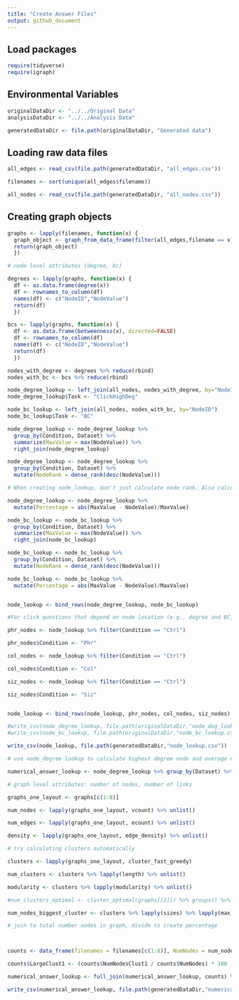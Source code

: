 ```yaml
---
title: "Create Answer Files"
output: github_document
---
```


## Load packages

```r

require(tidyverse)
require(igraph)


```

## Environmental Variables

```r

originalDataDir <- "../../Original Data"
analysisDataDir <- "../../Analysis Data"

generatedDataDir <- file.path(originalDataDir, "Generated data")


```

## Loading raw data files

```r

all_edges <- read_csv(file.path(generatedDataDir, "all_edges.csv"))

filenames <- sort(unique(all_edges$filename))

all_nodes <- read_csv(file.path(generatedDataDir, "all_nodes.csv"))

```

## Creating graph objects

```r

graphs <- lapply(filenames, function(x) {
  graph_object <- graph_from_data_frame(filter(all_edges,filename == x), directed=FALSE)
  return(graph_object)
  })

```

```r

# node level attributes (degree, bc)

degrees <- lapply(graphs, function(x) {
  df <- as.data.frame(degree(x))
  df <- rownames_to_column(df)
  names(df) <- c("NodeID","NodeValue")
  return(df)
  })

bcs <- lapply(graphs, function(x) {
  df <- as.data.frame(betweenness(x), directed=FALSE)
  df <- rownames_to_column(df)
  names(df) <- c("NodeID","NodeValue")
  return(df)
  })

nodes_with_degree <- degrees %>% reduce(rbind)
nodes_with_bc <- bcs %>% reduce(rbind)

node_degree_lookup <- left_join(all_nodes, nodes_with_degree, by="NodeID")
node_degree_lookup$Task <- "ClickHighDeg"

node_bc_lookup <- left_join(all_nodes, nodes_with_bc, by="NodeID")
node_bc_lookup$Task <- "BC"

node_degree_lookup <- node_degree_lookup %>% 
  group_by(Condition, Dataset) %>% 
  summarize(MaxValue = max(NodeValue)) %>% 
  right_join(node_degree_lookup)

node_degree_lookup <- node_degree_lookup %>%
  group_by(Condition, Dataset) %>% 
  mutate(NodeRank = dense_rank(desc(NodeValue)))

# When creating node_lookup, don't just calculate node rank. Also calculate percentage error between node value and max value, like with normal numerical answers; e.g., (MaxValue - NodeValue)/MaxValue

node_degree_lookup <- node_degree_lookup %>%
  mutate(Percentage = abs(MaxValue - NodeValue)/MaxValue)

node_bc_lookup <- node_bc_lookup %>% 
  group_by(Condition, Dataset) %>% 
  summarize(MaxValue = max(NodeValue)) %>% 
  right_join(node_bc_lookup)

node_bc_lookup <- node_bc_lookup %>%
  group_by(Condition, Dataset) %>% 
  mutate(NodeRank = dense_rank(desc(NodeValue)))

node_bc_lookup <- node_bc_lookup %>%
  mutate(Percentage = abs(MaxValue - NodeValue)/MaxValue)


node_lookup <- bind_rows(node_degree_lookup, node_bc_lookup)
```

```r

#For click questions that depend on node location (e.g., degree and BC), Phrasing/Color/Size conditions share positions with Ctrl.  Make 3 copies of Ctrl node positions and append to node_lookup.

phr_nodes <- node_lookup %>% filter(Condition == "Ctrl")

phr_nodes$Condition <- "Phr"

col_nodes <- node_lookup %>% filter(Condition == "Ctrl")

col_nodes$Condition <- "Col"

siz_nodes <- node_lookup %>% filter(Condition == "Ctrl")

siz_nodes$Condition <- "Siz"


node_lookup <- bind_rows(node_lookup, phr_nodes, col_nodes, siz_nodes)


```


```r
#write_csv(node_degree_lookup, file.path(originalDataDir,"node_deg_lookup.csv"))
#write_csv(node_bc_lookup, file.path(originalDataDir,"node_bc_lookup.csv"))

write_csv(node_lookup, file.path(generatedDataDir,"node_lookup.csv"))

```

```r

# use node_degree lookup to calculate highest degree node and average node degree

numerical_answer_lookup <- node_degree_lookup %>% group_by(Dataset) %>% summarise(NumHighDegree=max(MaxValue),AvgDeg=mean(NodeValue))


```

```r

# graph level attributes: number of nodes, number of links

graphs_one_layout <- graphs[c(1:8)]

num_nodes <- lapply(graphs_one_layout, vcount) %>% unlist()

num_edges <- lapply(graphs_one_layout, ecount) %>% unlist()

density <- lapply(graphs_one_layout, edge_density) %>% unlist()

# try calculating clusters automatically

clusters <- lapply(graphs_one_layout, cluster_fast_greedy)

num_clusters <- clusters %>% lapply(length) %>% unlist()

modularity <- clusters %>% lapply(modularity) %>% unlist()

#num_clusters_optimal <- cluster_optimal(graphs[[3]]) %>% groups() %>% length()

num_nodes_biggest_cluster <- clusters %>% lapply(sizes) %>% lapply(max) %>% unlist()

# join to total number nodes in graph, divide to create percentage



counts <- data_frame(filenames = filenames[c(1:8)], NumNodes = num_nodes, NumLinks = num_edges, Density = density, NumClust = num_clusters, NumNodesClust1 = num_nodes_biggest_cluster, Modularity = modularity) %>% separate(filenames, c("Condition","Dataset"),sep="[_]", convert=TRUE) %>% select(-Condition) %>% distinct()

counts$LargeClust1 <- (counts$NumNodesClust1 / counts$NumNodes) * 100

numerical_answer_lookup <- full_join(numerical_answer_lookup, counts) %>% gather("Task","CorrectAnswer",-1)

write_csv(numerical_answer_lookup, file.path(generatedDataDir,"numerical_answer_lookup.csv"))

```
